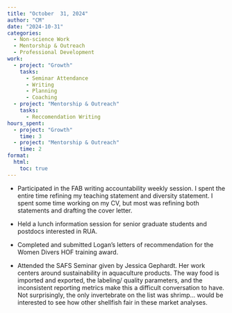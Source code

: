 ```yaml
---
title: "October  31, 2024"
author: "CM"
date: "2024-10-31"
categories:
  - Non-science Work
  - Mentorship & Outreach
  - Professional Development
work:
  - project: "Growth"
    tasks: 
      - Seminar Attendance
      - Writing
      - Planning
      - Coaching
  - project: "Mentorship & Outreach"
    tasks: 
      - Reccomendation Writing
hours_spent:
  - project: "Growth"
    time: 3
  - project: "Mentorship & Outreach"
    time: 2
format:
  html:
    toc: true
---
```


* Participated in the FAB writing accountability weekly session. I spent the entire time refining my teaching statement and diversity statement. I spent some time working on my CV, but most was refining both statements and drafting the cover letter.\

* Held a lunch information session for senior graduate students and postdocs interested in RUA.\

* Completed and submitted Logan’s letters of recommendation for the Women Divers HOF training award.\

* Attended the SAFS Seminar given by Jessica Gephardt. Her work centers around sustainability in aquaculture products. The way food is imported and exported, the labeling/ quality parameters, and the inconsistent reporting metrics make this a difficult conversation to have. Not surprisingly, the only invertebrate on the list was shrimp… would be interested to see how other shellfish fair in these market analyses.
